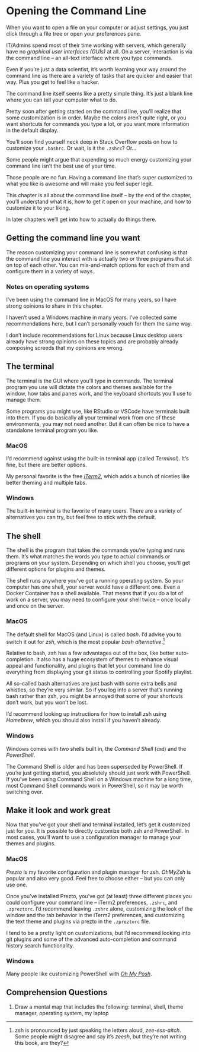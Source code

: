 # Opening the Command Line {#sec-cmd-line}

When you want to open a file on your computer or adjust settings, you
just click through a file tree or open your preferences pane.

IT/Admins spend most of their time working with servers, which generally
have no *graphical user interfaces (GUIs)* at all. On a server,
interaction is via the command line -- an all-text interface where you
type commands.

Even if you're just a data scientist, it's worth learning your way
around the command line as there are a variety of tasks that are quicker
and easier that way. Plus you get to feel like a hacker.

The command line itself seems like a pretty simple thing. It's just a
blank line where you can tell your computer what to do.

Pretty soon after getting started on the command line, you'll realize
that some customization is in order. Maybe the colors aren't quite
right, or you want shortcuts for commands you type a lot, or you want
more information in the default display.

You'll soon find yourself neck deep in Stack Overflow posts on how to
customize your `.bashrc`. Or wait, is it the `.zshrc`? Or...

Some people might argue that expending so much energy customizing your
command line isn't the best use of your time.

Those people are no fun. Having a command line that's super customized
to what you like is awesome and will make you feel super legit.

This chapter is all about the command line itself -- by the end of the
chapter, you'll understand what it is, how to get it open on your
machine, and how to customize it to your liking.

In later chapters we'll get into how to actually do things there.

## Getting the command line you want

The reason customizing your command line is somewhat confusing is that
the command line you interact with is actually two or three programs
that sit on top of each other. You can mix-and-match options for each of
them and configure them in a variety of ways.

::: callout-note
### Notes on operating systems

I've been using the command line in MacOS for many years, so I have
strong opinions to share in this chapter.

I haven't used a Windows machine in many years. I've collected some
recommendations here, but I can't personally vouch for them the same
way.

I don't include recommendations for Linux because Linux desktop users
already have strong opinions on these topics and are probably already
composing screeds that my opinions are wrong.
:::

## The terminal

The terminal is the GUI where you'll type in commands. The terminal
program you use will dictate the colors and themes available for the
window, how tabs and panes work, and the keyboard shortcuts you'll use
to manage them.

Some programs you might use, like RStudio or VSCode have terminals built
into them. If you do basically all your terminal work from one of these
environments, you may not need another. But it can often be nice to have
a standalone terminal program you like.

::: panel-tabset
### MacOS

I'd recommend against using the built-in terminal app (called
*Terminal*). It's fine, but there are better options.

My personal favorite is the free [*iTerm2*](https://iterm2.com/), which
adds a bunch of niceties like better theming and multiple tabs.

### Windows

The built-in terminal is the favorite of many users. There are a variety
of alternatives you can try, but feel free to stick with the default.
:::

## The shell

The shell is the program that takes the commands you're typing and runs
them. It's what matches the words you type to actual commands or
programs on your system. Depending on which shell you choose, you'll get
different options for plugins and themes.

The shell runs anywhere you've got a running operating system. So your
computer has one shell, your server would have a different one. Even a
Docker Container has a shell available. That means that if you do a lot
of work on a server, you may need to configure your shell twice -- once
locally and once on the server.

::: panel-tabset
### MacOS

The default shell for MacOS (and Linux) is called *bash*. I'd advise you
to switch it out for *zsh*, which is the most popular *bash
alternative*.[^2-1-cmd-line-1]

Relative to bash, zsh has a few advantages out of the box, like better
auto-completion. It also has a huge ecosystem of themes to enhance
visual appeal and functionality, and plugins that let your command line
do everything from displaying your git status to controlling your
Spotify playlist.

All so-called bash alternatives are just bash with some extra bells and
whistles, so they're very similar. So if you log into a server that's
running bash rather than zsh, you might be annoyed that some of your
shortcuts don't work, but you won't be lost.

I'd recommend looking up instructions for how to install zsh using
*Homebrew*, which you should also install if you haven't already.

### Windows

Windows comes with two shells built in, the *Command Shell* (`cmd`) and
the *PowerShell*.

The Command Shell is older and has been superseded by PowerShell. If
you're just getting started, you absolutely should just work with
PowerShell. If you've been using Command Shell on a Windows machine for
a long time, most Command Shell commands work in PowerShell, so it may
be worth switching over.
:::

[^2-1-cmd-line-1]: zsh is pronounced by just speaking the letters aloud,
    *zee-ess-aitch*. Some people might disagree and say it's *zeesh*,
    but they're not writing this book, are they?

## Make it look and work great

Now that you've got your shell and terminal installed, let's get it
customized just for you. It is possible to directly customize both zsh
and PowerShell. In most cases, you'll want to use a configuration
manager to manage your themes and plugins.

::: panel-tabset
### MacOS

*Prezto* is my favorite configuration and plugin manager for zsh.
*OhMyZsh* is popular and also very good. Feel free to choose either --
but you can only use one.

Once you've installed Prezto, you've got (at least) three different
places you could configure your command line -- iTerm2 preferences,
`.zshrc`, and `.zpreztorc`. I'd recommend leaving `.zshrc` alone,
customizing the look of the window and the tab behavior in the iTerm2
preferences, and customizing the text theme and plugins via prezto in
the `.zpreztorc` file.

I tend to be a pretty light on customizations, but I'd recommend looking
into git plugins and some of the advanced auto-completion and command
history search functionality.

### Windows

Many people like customizing PowerShell with [*Oh My
Posh*](https://ohmyposh.dev/).
:::

## Comprehension Questions

1.  Draw a mental map that includes the following: terminal, shell,
    theme manager, operating system, my laptop
